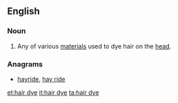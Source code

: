 ==English==

===Noun===
{{en-noun|head=[[hair]] [[dye]]}}
# Any of various [[material]]s used to dye hair on the [[head]].

===Anagrams===
* [[hayride#English|hayride]], [[hay ride#English|hay ride]]

[[et:hair dye]]
[[it:hair dye]]
[[ta:hair dye]]